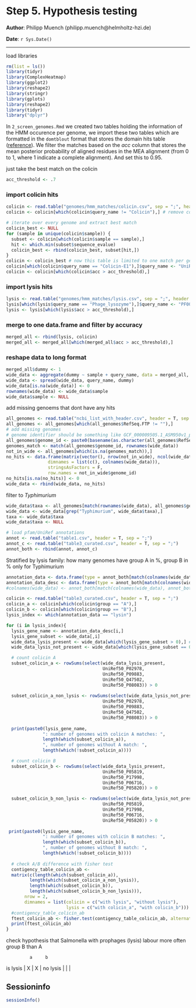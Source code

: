 Step 5. Hypothesis testing
==============================================

**Author**: Philipp Muench (philipp.muench@helmholtz-hzi.de)

**Date**: `r Sys.Date()`

----------------------------------------

<style type="text/css">
h1 {
	line-height: 120%;
}
</style>


load libraries

```r
rm(list = ls())
library(tidyr)
library(ComplexHeatmap)
library(ggplot2)
library(reshape2)
library(stringr)
library(gplots)
library(reshape2)
library(tidyr)
library("dplyr")
```

In `2_screen_genomes.Rmd` we created two tables holding the information of the HMM occurence per genome, we import these two tables which are formatted in the `domtblout` format that stores the domain hits table ([reference](http://eddylab.org/software/hmmer3/3.1b2/Userguide.pdf)). We filter the matches based on the _acc_ column that stores the mean posterior probability of aligned residues in the MEA alignment (from 0 to 1, where 1 indicate a complete alignment). And set this to 0.95. 

just take the best match on the colicin

```r
acc_threshold <- .7
```

### import colicin hits

```r
colicin <- read.table("genomes/hmm_matches/colicin.csv", sep = ";", header = T, stringsAsFactors = F)
colicin <- colicin[which(colicin$query_name != "Colicin"),] # remove colicin V matches

# iterate over every genome and extract best match
colicin_best <- NULL
for (sample in unique(colicin$sample)) {
  subset <- colicin[which(colicin$sample == sample),]
  hit <- which.min(subset$sequence_evalue)
  colicin_best <- rbind(colicin_best, subset[hit,])
}
colicin <- colicin_best # now this table is limited to one match per genome
colicin[which(colicin$query_name == "Colicin-E1"),]$query_name <- "UniRef50_P02978"
colicin <- colicin[which(colicin$acc > acc_threshold),]
```


### import lysis hits

```r
lysis <- read.table("genomes/hmm_matches/lysis.csv", sep = ";", header = T, stringsAsFactors = F)
lysis[which(lysis$query_name == "Phage_lysozyme"),]$query_name <- "PF00959"
lysis <- lysis[which(lysis$acc > acc_threshold),]
```

### merge to one data.frame and filter by accuracy

```r
merged_all <- rbind(lysis, colicin)
merged_all <- merged_all[which(merged_all$acc > acc_threshold),]
```

### reshape data to long format

```r
merged_all$dummy <- 1
wide_data <- aggregate(dummy ~ sample + query_name, data = merged_all, FUN = sum)
wide_data <- spread(wide_data, query_name, dummy)
wide_data[is.na(wide_data)] <- 0
rownames(wide_data) <- wide_data$sample
wide_data$sample <- NULL
```

add missing genoems that dont have any hits

```r
all_genomes <- read.table("ncbi_list_with_header.csv", header = T, sep = ",")
all_genomes <- all_genomes[which(all_genomes$RefSeq.FTP != ""),]
# add missing genomes
# genome identifier should be something like GCF_000009505.1_ASM950v1_protein
all_genomes$genome_id <- paste0(basename(as.character(all_genomes$RefSeq.FTP)), "_protein")
genomes_match <- match(all_genomes$genome_id, rownames(wide_data))
not_in_wide <- all_genomes[which(is.na(genomes_match)),]
no_hits <- data.frame(matrix(vector(), nrow(not_in_wide), ncol(wide_data),
                dimnames = list(c(), colnames(wide_data))),
                stringsAsFactors = F,
                row.names = not_in_wide$genome_id)
no_hits[is.na(no_hits)] <- 0
wide_data <- rbind(wide_data, no_hits)
```

filter to _Typhimurium_

```r
wide_data$taxa <- all_genomes[match(rownames(wide_data), all_genomes$genome_id),]$Organism.Name
wide_data <- wide_data[grep("Typhimurium", wide_data$taxa),]
taxa <- wide_data$taxa
wide_data$taxa <- NULL
```

```r
# load pfam/UniRef annotations
annot <- read.table("table1.csv", header = T, sep = ";")
annot_c <- read.table("table3_curated.csv", header = T, sep = ";")
annot_both <- rbind(annot, annot_c)
```

Stratified by lysis family: how many genomes have group A in %, group B in % only for Typhimurium

```r
annotation_data <- data.frame(type = annot_both[match(colnames(wide_data), annot_both$ID),]$group)
annotation_data_desc <- data.frame(type = annot_both[match(colnames(wide_data), annot_both$ID),]$description)
#colnames(wide_data) <- annot_both[match(colnames(wide_data), annot_both$ID),]$description
```

```r
colicin <- read.table("table3_curated.csv", header = T, sep = ";")
colicin_a <- colicin[which(colicin$group == "A"),]
colicin_b <- colicin[which(colicin$group == "B"),]
lysis_index <- which(annotation_data == "lysin")

for (i in lysis_index){
  lysis_gene_name <- annotation_data_desc[i,]
  lysis_gene_subset <- wide_data[,i]
  wide_data_lysis_present <- wide_data[which(lysis_gene_subset > 0),] #rows in wide_data that have this gene
  wide_data_lysis_not_present <- wide_data[which(lysis_gene_subset == 0),] 

  # count colicin A
  subset_colicin_a <- rowSums(select(wide_data_lysis_present, 
                                     UniRef50_P02978, 
                                     UniRef50_P09883, 
                                     UniRef50_Q47502, 
                                     UniRef50_P08083)) > 0
  
  subset_colicin_a_non_lysis <- rowSums(select(wide_data_lysis_not_present, 
                                     UniRef50_P02978, 
                                     UniRef50_P09883, 
                                     UniRef50_Q47502, 
                                     UniRef50_P08083)) > 0
    
  print(paste0(lysis_gene_name,
              ": number of genomes with colicin A matches: ", 
              length(which(subset_colicin_a)),
              ", number of genomes without A match: ",
              length(which(!subset_colicin_a))))

  # count colicin B
  subset_colicin_b <- rowSums(select(wide_data_lysis_present,
                                     UniRef50_P05819, 
                                     UniRef50_P17998, 
                                     UniRef50_P06716, 
                                     UniRef50_P05820)) > 0

  subset_colicin_b_non_lysis <- rowSums(select(wide_data_lysis_not_present,
                                     UniRef50_P05819, 
                                     UniRef50_P17998, 
                                     UniRef50_P06716, 
                                     UniRef50_P05820)) > 0
  
 print(paste0(lysis_gene_name,
              ": number of genomes with colicin B matches: ", 
              length(which(subset_colicin_b)),
              ", number of genomes without B match: ",
              length(which(!subset_colicin_b))))
 
  # check A/B difference with fisher test
  contigency_table_colicin_ab <-
  matrix(c(length(which(subset_colicin_a)),
         length(which(subset_colicin_a_non_lysis)),
         length(which(subset_colicin_b)),
         length(which(subset_colicin_b_non_lysis))),
       nrow = 2,
       dimnames = list(colicin = c("with lysis", "without lysis"),
                       lysis = c("with colicin_a", "with colicin_b")))
  #contigency_table_colicin_ab
  ftest_colicin_ab <- fisher.test(contigency_table_colicin_ab, alternative = "greater")
  print(ftest_colicin_ab)
}
```

check hypothesis that Salmonella with prophages (lysis) labour more often group B than A

             a     b
is lysis  | X    |  X   |
no lysis  |     |     |

## Sessioninfo

```r
sessionInfo()
```


